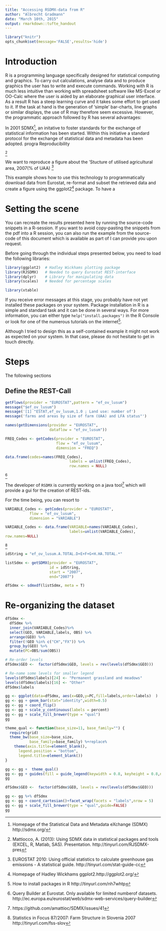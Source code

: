 ```yaml
---
title: "Accessing RSDMX-data from R"
author: "Albrecht Gradmann"
date: "March 10th, 2015"
output: rmarkdown::tufte_handout
---
```

```r
library("knitr")
opts_chunk$set(message='FALSE',results='hide')

```




# Introduction
R is a programming language specifically designed for statistical computing and graphics. To carry out calculations, analyse data and to produce graphics the user has to write and execute commands. Working with R is much less intuitive than working with spreadsheet software like MS-Excel or OO-Calc where the user is aided by an elaborate graphical user interface. As a result R has a steep learning curve and it takes some effort to get used to it. If the task at hand is the generation of 'simple' bar-charts, line graphs or similar displays, the use of R may therefore seem excessive. However, the programmatic approach followed by R has several advantages:
\begin{itemize}
  \item Writing a program  instead of carrying out a series mouse clicks ensures that the work is reproducible. This provides great opportunities for quality control and peer review. 
  \item Computer code created to generate specific figures can often be adapted to address new questions with rather low effort.

  \item Nowadays many data providers offer programmatic interfaces to their databases. This allows to carry out analysis 'from cradle to grave' with a single tool.
\end{itemize}

In 2001 SDMX[^sdmxorg], an initative to foster standards for the exchange of statistical information has been started. Within this initiative a standard protocol for the exchange of statistical data and metadata has been adopted. 
progra  Reproducibility 


[^rjsdmx_pres]


We want to reproduce a figure about the 'Stucture of utilised agricultural area, 2007(% of UAA) [^statcc]
\begin{figure}
\label{fig:25_eurostat}
\includegraphics{resources/fig25_eurostat.PNG}
\caption{An equation }
\end{figure}






This example shows how to use this technology to programmatically download data from Eurostat, re-format and subset the retrieved data and create a figure using the ggplot2[^ggplot2] package. To have a 

[^sdmxorg]:Homepage of the Statistical Data and Metadata eXchange (SDMX)  http://sdmx.org/
[^rjsdmx_pres]: Mattiocco, A. (2013): Using SDMX data in statistical packages and tools (EXCEL, R, Matlab, SAS). Presentation. http://tinyurl.com/RJSDMX-pres
[^ggplot2]: Homepage of Hadley Wickhams ggplot2.http://ggplot2.org/
[^statcc]: EUROSTAT 2010: Using official statistics to calculate greenhouse gas emissions - A statistical guide. http://tinyurl.com/stat-guide-cc



# Setting the scene
You can recreate the results presented here by running the source-code snippets in a R-session. If you want to avoid copy-pasting the snippets from the pdf into a R session, you can also run the example from the source-code of this document which is available as part of I can provide you upon request.

Before going through the individual steps presented below, you need to load the following libraries:

```r
library(ggplot2)  # Hadley Wickhams plotting package
library(RJSDMX)   # Needed to query Eurostat REST-interface
library(dplyr)    # Library for manipulating data
library(scales)   # Needed for percentage scales

```
```r
library(xtable)
```
If you receive error messages at this stage, you probably have not yet installed these packages on your system.  Package installation in R is a simple and standard task and it can be done in several ways. For more information, you can either type  `help("install.packages")` in the R Console or look for one of the numerous tutorials on the internet[^howto_install]. 

Although I tried to design this as a self-contained example it might not work as expected on your system. In that case, please do not hesitate to get in touch directly.


[^howto_install]: How to install packages in R http://tinyurl.com/nh7whtp

[^fss-slov]: Statistics in Focus 87/2007: Farm Structure in Slovenia 2007 http://tinyurl.com/fss-slov
 


# Steps
The following sections  

## Define the REST-Call

```r
getFlows(provider = "EUROSTAT",pattern = "ef_ov_lusum")
message("$ef_ov_lusum")
message('[1] "ESTAT,ef_ov_lusum,1.0 ; Land use: number of')
message('farms and areas by size of farm (UAA) and LFA status"')
```

```r
names(getDimensions(provider = "EUROSTAT",
                    dataflow = "ef_ov_lusum"))
```

```r
FREQ_Codes <- getCodes(provider = "EUROSTAT",  
                       flow = "ef_ov_lusum",
                       dimension = "FREQ")

data.frame(codes=names(FREQ_Codes),
                             labels = unlist(FREQ_Codes),
                             row.names = NULL)
```

\begin{figure}
\includegraphics{resources/Eurostat_REST.PNG}
\caption{The Eurostat Data Explorer is organized around the concepts of 'dataflow', 'Dimensions' and 'Codes'. Unfortunately it is not possible to extract the REST-id string from this application.}
\end{figure}


[^restbuild]

The developer of `RSDMX` is currently working on a java tool[^javatool] which will provide a gui for the creation of REST-ids. 

For the time being, you can resort to 



```r
VARIABLE_Codes <- getCodes(provider = "EUROSTAT",
           flow = "ef_ov_lusum",
           dimension = "VARIABLE")

VARIABLE_Codes <- data.frame(VARIABLE=names(VARIABLE_Codes),
                             labels=unlist(VARIABLE_Codes),
row.names=NULL)
```

[^fss-slov]

\begin{figure}
\centering
\includegraphics[width=8cm]{resources/Land_use_by_size_of_the_farms,_Slovenia,_2007.PNG}
\caption{Hierarchical structure of the Size-of-farms statistics at Eurostat. The structure of the dataset does not match the with the one shown in figure \ref{fig:25_eurostat}. }
\end{figure}
```r
idString = "ef_ov_lusum.A.TOTAL.D+E+F+G+H.HA.TOTAL.*"
```




```r
listSdmx <- getSDMX(provider = "EUROSTAT",
                    id = idString,
                    start = "2007",
                    end="2007")

dfSdmx <- sdmxdf(listSdmx, meta = T)
```

[^javatool]:  https://github.com/amattioc/SDMX/issues/41
[^restbuild]: Query Builder at Eurostat. Only available for limited numberof datasets. http://ec.europa.eu/eurostat/web/sdmx-web-services/query-builder
[^fss-slov]: Statistics in Focus 87/2007: Farm Structure in Slovenia 2007 http://tinyurl.com/fss-slov

# Re-organizing the dataset

```r
dfSdmx <- 
  dfSdmx %>%
  inner_join(VARIABLE_Codes)%>%
  select(GEO, VARIABLE,labels, OBS) %>%
  arrange(GEO) %>%
  filter(!GEO %in% c("CH","FX")) %>%
  group_by(GEO) %>%
  mutate(PC=OBS/sum(OBS))

# Re-order levels
dfSdmx$GEO <-  factor(dfSdmx$GEO, levels = rev(levels(dfSdmx$GEO)))

# Re-name some levels for smaller legend
levels(dfSdmx$labels)[24] <- "Permanent grassland and meadows"
levels(dfSdmx$labels)[16] <- "Other"
dfSdmx$labels
```

```r
gg <- ggplot(data=dfSdmx, aes(x=GEO,y=PC,fill=labels,order=labels)  )
gg <- gg + geom_bar(stat="identity",width=0.5) 
gg <- gg + coord_flip() 
gg <- gg + scale_y_continuous(labels = percent)
gg <- gg + scale_fill_brewer(type = "qual")
gg
```



```r
theme_qual <- function(base_size=11, base_family="") {
  require(grid)
  theme_bw(base_size=base_size, 
           base_family=base_family) %+replace%
    theme(axis.title=element_blank(),
      legend.position = "bottom",
      legend.title=element_blank())
}

gg <- gg +  theme_qual()
gg <- gg + guides(fill = guide_legend(keywidth = 0.8, keyheight = 0.8,nrow = 2,byrow = TRUE))  
gg
```

```r


dfSdmx$GEO <-  factor(dfSdmx$GEO, levels = rev(levels(dfSdmx$GEO)))

gg <- gg %+% dfSdmx
gg <- gg + coord_cartesian()+facet_wrap(facets = "labels",nrow = 5)
gg <- gg + scale_fill_brewer(type = "qual",guide=FALSE)
gg
```













